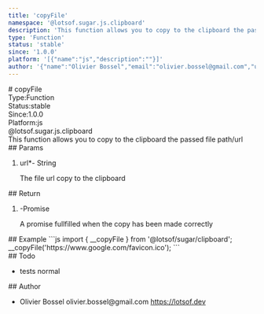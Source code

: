 ```yaml
---
title: 'copyFile'
namespace: '@lotsof.sugar.js.clipboard'
description: 'This function allows you to copy to the clipboard the passed file path/url'
type: 'Function'
status: 'stable'
since: '1.0.0'
platform: '[{"name":"js","description":""}]'
author: '{"name":"Olivier Bossel","email":"olivier.bossel@gmail.com","url":"https://lotsof.dev"}'
---
```

<div class="docmap-mdx">
# copyFile
<div class="_metas">
<div class="_type"><span class="_type-label">Type:</span><span class="_type-value">Function</span></div>
<div class="_status"><span class="_status-label">Status:</span><span class="_status-value -stable">stable</span></div>
<div class="_since"><span class="_since-label">Since:</span><span class="_since-value">1.0.0</span></div>
<div class="_platform"><span class="_platform-label">Platform:</span><span class="_platform-value -js">js</span></div>
</div>
<div class="_namespace">@lotsof.sugar.js.clipboard</div>
<div class="_description typo-lead typo-format">
This function allows you to copy to the clipboard the passed file path/url
</div>
<div class="_params">
## Params
<ol class="_list">
<li class="_item">
<span class="_name">url<span class="_required">*</span></span><span class="_default">-</span> <span class="_type">String</span>
<p class="_description">The file url copy to the clipboard</p>
</li>
</ol>
</div>
<div class="_return">
## Return
<ol class="_list">
<li class="_item">
<span class="_default">-</span><span class="_type">Promise</span>
<p class="_description">A promise fullfilled when the copy has been made correctly</p>
</li>
</ol>
</div>
<div class="_examples">
## Example
```js
import { __copyFile } from '@lotsof/sugar/clipboard';
__copyFile('https://www.google.com/favicon.ico');
```
</div>
<div class="_todo">
## Todo
<ul class="_list">
<li class="_item">
<span class="_description">tests</span>
<span class="_priority -normal">normal</span>
</li>
</ul>
</div>
<div class="_author">
## Author
<ul class="_list">
<li class="_item">
<span class="_name">Olivier Bossel</span>
<span class="_email">olivier.bossel@gmail.com</span>
<a href="https://lotsof.dev" target="_blank" class="_url">https://lotsof.dev</a>
</li>
</ul>
</div>
</div>
